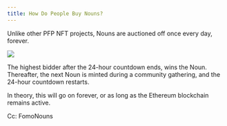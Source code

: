 ```yaml
---
title: How Do People Buy Nouns?
---
```


Unlike other PFP NFT projects, Nouns are auctioned off once every day, forever.

![](/assets/nouns-auction-example.png)

The highest bidder after the 24-hour countdown ends, wins the Noun. Thereafter, the next Noun is minted during a community gathering, and the 24-hour countdown restarts.

In theory, this will go on forever, or as long as the Ethereum blockchain remains active.

Cc: FomoNouns
